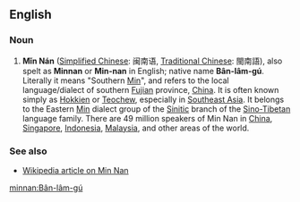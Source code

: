 ==English==
===Noun===

# '''Mǐn Nán''' ([[Simplified Chinese]]: 闽南语, [[Traditional Chinese]]: 閩南語), also spelt as '''Minnan''' or '''Min-nan''' in English; native name '''Bân-lâm-gú'''. Literally it means "Southern [[Min]]", and refers to the local language/dialect of southern [[Fujian]] province, [[China]]. It is often known simply as [[Hokkien]] or [[Teochew]], especially in [[Southeast Asia]]. It belongs to the Eastern [[Min]] dialect group of the [[Sinitic]] branch of the [[Sino-Tibetan]] language family. There are 49 million speakers of Min Nan in [[China]], [[Singapore]], [[Indonesia]], [[Malaysia]], and other areas of the world.


===See also===
*[[w:Min Nan|Wikipedia article on Min Nan]]

[[minnan:Bân-lâm-gú]]